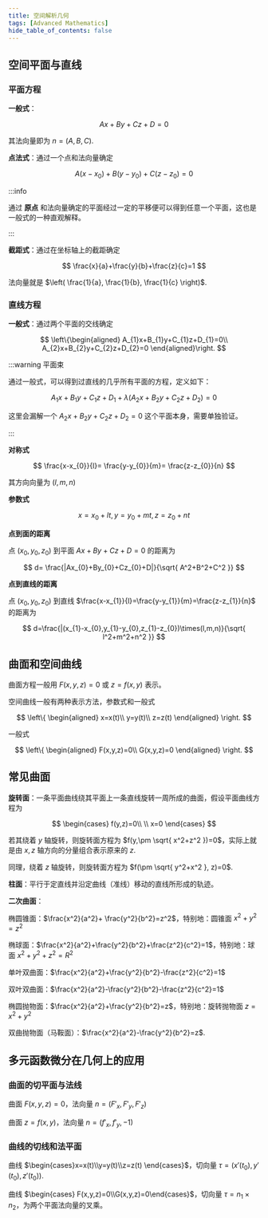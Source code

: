 ```yaml
---
title: 空间解析几何
tags: [Advanced Mathematics]
hide_table_of_contents: false
---
```


## 空间平面与直线

### 平面方程

**一般式**：

$$
Ax+By+Cz+D=0
$$

其法向量即为 $n=(A,B,C)$.

**点法式**：通过一个点和法向量确定

$$
A(x-x_{0})+B(y-y_{0})+C(z-z_{0})=0
$$

:::info

通过 **原点** 和法向量确定的平面经过一定的平移便可以得到任意一个平面，这也是一般式的一种直观解释。

:::

**截距式**：通过在坐标轴上的截距确定

$$
\frac{x}{a}+\frac{y}{b}+\frac{z}{c}=1
$$

法向量就是 $\left( \frac{1}{a}, \frac{1}{b}, \frac{1}{c} \right)$.

### 直线方程

**一般式**：通过两个平面的交线确定

$$
\left\{\begin{aligned}
A_{1}x+B_{1}y+C_{1}z+D_{1}=0\\
A_{2}x+B_{2}y+C_{2}z+D_{2}=0
\end{aligned}\right.
$$

:::warning 平面束

通过一般式，可以得到过直线的几乎所有平面的方程，定义如下：

$$
A_{1}x+B_{1}y+C_{1}z+D_{1}+\lambda(A_{2}x+B_{2}y+C_{2}z+D_{2})=0
$$

这里会漏解一个 $A_{2}x+B_{2}y+C_{2}z+D_{2}=0$ 这个平面本身，需要单独验证。

:::

**对称式**

$$
\frac{x-x_{0}}{l}= \frac{y-y_{0}}{m}= \frac{z-z_{0}}{n}
$$

其方向向量为 $(l,m,n)$

**参数式**

$$
x=x_{0}+lt,y=y_{0}+mt,z=z_{0}+nt
$$

**点到面的距离**

点 $(x_{0},y_{0},z_{0})$ 到平面 $Ax+By+Cz+D=0$ 的距离为

$$
d= \frac{|Ax_{0}+By_{0}+Cz_{0}+D|}{\sqrt{ A^2+B^2+C^2 }}
$$

**点到直线的距离**

点 $(x_{0},y_{0},z_{0})$ 到直线 $\frac{x-x_{1}}{l}=\frac{y-y_{1}}{m}=\frac{z-z_{1}}{n}$ 的距离为

$$
d=\frac{|(x_{1}-x_{0},y_{1}-y_{0},z_{1}-z_{0})\times(l,m,n)}{\sqrt{ l^2+m^2+n^2 }}
$$

## 曲面和空间曲线

曲面方程一般用 $F(x,y,z)=0$ 或 $z=f(x,y)$ 表示。

空间曲线一般有两种表示方法，参数式和一般式

$$
\left\{
\begin{aligned}
x=x(t)\\
y=y(t)\\
z=z(t)
\end{aligned}
\right.
$$

一般式

$$
\left\{
\begin{aligned}
F(x,y,z)=0\\
G(x,y,z)=0
\end{aligned}
\right.
$$

## 常见曲面

**旋转面**：一条平面曲线绕其平面上一条直线旋转一周所成的曲面，假设平面曲线方程为

$$
\begin{cases}
f(y,z)=0\\ \\
x=0
\end{cases}
$$

若其绕着 $y$ 轴旋转，则旋转面方程为 $f(y,\pm \sqrt{ x^2+z^2 })=0$，实际上就是由 $x,z$ 轴方向的分量组合表示原来的 $z$.

同理，绕着 $z$ 轴旋转，则旋转面方程为 $f(\pm \sqrt{ y^2+x^2 }, z)=0$.

**柱面**：平行于定直线并沿定曲线（准线）移动的直线所形成的轨迹。

**二次曲面**：

椭圆锥面：$\frac{x^2}{a^2}+ \frac{y^2}{b^2}=z^2$，特别地：圆锥面 $x^2+y^2=z^2$

椭球面：$\frac{x^2}{a^2}+\frac{y^2}{b^2}+\frac{z^2}{c^2}=1$，特别地：球面 $x^2+y^2+z^2=R^2$

单叶双曲面：$\frac{x^2}{a^2}+\frac{y^2}{b^2}-\frac{z^2}{c^2}=1$

双叶双曲面：$\frac{x^2}{a^2}-\frac{y^2}{b^2}-\frac{z^2}{c^2}=1$

椭圆抛物面：$\frac{x^2}{a^2}+\frac{y^2}{b^2}=z$，特别地：旋转抛物面 $z=x^2+y^2$

双曲抛物面（马鞍面）：$\frac{x^2}{a^2}-\frac{y^2}{b^2}=z$.

## 多元函数微分在几何上的应用

### 曲面的切平面与法线

曲面 $F(x,y,z)=0$，法向量 $n=(F'_{x},F'_{y},F'_{{z}})$

曲面 $z=f(x,y)$，法向量 $n=(f'_{x},f'_{y},-1)$

### 曲线的切线和法平面

曲线 $\begin{cases}x=x(t)\\y=y(t)\\z=z(t) \end{cases}$，切向量 $\tau=(x'(t_0),y'(t_{0}),z'(t_{0}))$.

曲线 $\begin{cases} F(x,y,z)=0\\G(x,y,z)=0\end{cases}$，切向量 $\tau=n_{1}\times n_{2}$，为两个平面法向量的叉乘。

